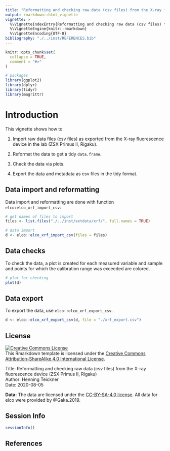 ```yaml
---
title: "Reformatting and checking raw data (csv files) from the X-ray fluorescence device (ZSX Primus II, Rigaku)"
output: rmarkdown::html_vignette
vignette: >
  %\VignetteIndexEntry{Reformatting and checking raw data (csv files) from the X-ray fluorescence device (ZSX Primus II, Rigaku)}
  %\VignetteEngine{knitr::rmarkdown}
  %\VignetteEncoding{UTF-8}
bibliography: "./../inst/REFERENCES.bib"
---
```


```r
knitr::opts_chunk$set(
  collapse = TRUE,
  comment = "#>"
)
```

```r
# packages
library(ggplot2)
library(dplyr)
library(tidyr)
library(magrittr)
```

# Introduction

This vignette shows how to

1. Import raw data files (csv files) as exported from the X-ray fluorescence device in the lab (ZSX Primus II, Rigaku).

2. Reformat the data to get a tidy `data.frame`.

3. Check the data via plots.

4. Export the data and metadata as csv files in the tidy format.

## Data import and reformatting

Data import and reformatting are done with function `elco:elco_xrf_import_csv`:

```r
# get names of files to import
files <- list.files("./../inst/extdata/xrf/", full.names = TRUE)

# data import
d <- elco::elco_xrf_import_csv(files = files)
```

## Data checks

To check the data, a plot is created for each measured variable and sample and points for which the calibration range was exceeded are colored.

```r
# plot for checking
plot(d)
```

## Data export

To export the data, use `elco::elco_xrf_export_csv`.

```r
d <- elco::elco_xrf_export_csv(d, file = "./xrf_export.csv")
```

## License

<a rel="license" href="http://creativecommons.org/licenses/by-sa/4.0/"><img alt="Creative Commons License" style="border-width:0" src="https://i.creativecommons.org/l/by-sa/4.0/88x31.png" /></a><br />This Rmarkdown template is licensed under the <a rel="license" href="http://creativecommons.org/licenses/by-sa/4.0/">Creative Commons Attribution-ShareAlike 4.0 International License</a>.

Title: Reformatting and checking raw data (csv files) from the X-ray fluorescence device (ZSX Primus II, Rigaku) <br>
Author: Henning Teickner <br>
Date: 2020-08-05 <br>

**Data:** The data are licensed under the [CC-BY-SA-4.0 license](https://creativecommons.org/licenses/by-sa/4.0/deed.en). All data for elco were provided by @Gaka.2019.

## Session Info
```r
sessionInfo()
```

## References
